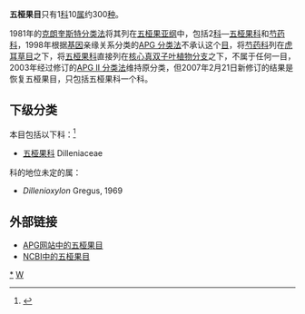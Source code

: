 {{Automatic taxobox
| fossil_range = {{fossil range|52|0}}[[始新世|始新世]] - [[全新世|現代]]
| taxon = Dilleniales
| image = Dillenia reifferscheidia Blanco2.344-cropped.jpg
| image_caption = ''Dillenia reifferscheidia''
| authority = [[John_Hutchinson|Hutch.]] (1924年)
| subdivision_ranks = [[科|科]]
| subdivision = 
* [[五桠果科|五桠果科]] Dilleniaceae
}}

'''五桠果目'''只有1[[科|科]]10[[属|属]]约300[[种|种]]。

1981年的[[克朗奎斯特分类法|克朗奎斯特分类法]]将其列在[[五桠果亚纲|五桠果亚纲]]中，包括2[[科|科]]—[[五桠果科|五桠果科]]和[[芍药科|芍药科]]，1998年根据[[基因|基因]]亲缘关系分类的[[APG_分类法|APG 分类法]]不承认这个[[目_(生物)|目]]，将[[芍药科|芍药科]]列在[[虎耳草目|虎耳草目]]之下，将[[五桠果科|五桠果科]]直接列在[[核心真双子叶植物分支|核心真双子叶植物分支]]之下，不属于任何一目，2003年经过修订的[[APG_II_分类法|APG II 分类法]]维持原分类，但2007年2月21日新修订的结果是恢复五桠果目，只包括五桠果科一个科。

==下级分类==
本目包括以下科：<ref>{{cite web |title=Dilleniales |url=https://www.gbif.org/species/947 |website=GBIF}}</ref>
* [[五桠果科|五桠果科]] Dilleniaceae
;科的地位未定的属：
* ''Dillenioxylon'' Gregus, 1969

== 外部链接 ==
* [http://www.mobot.org/MOBOT/Research/APWeb/orders/Dillenialesweb.html#Dilleniales APG网站中的五桠果目]{{Wayback|url=http://www.mobot.org/MOBOT/Research/APWeb/orders/Dillenialesweb.html#Dilleniales |date=20190609185423 }}
* [http://www.ncbi.nlm.nih.gov/Taxonomy/Browser/wwwtax.cgi?lin=s&p=has_linkout&id=403665 NCBI中的五桠果目]{{Wayback|url=http://www.ncbi.nlm.nih.gov/Taxonomy/Browser/wwwtax.cgi?lin=s&p=has_linkout&id=403665 |date=20191207222359 }}
{{Taxonbar|from=Q905458}}

[[Category:五桠果目|*]]
[[Category:_1924年描述的分类群|W]]